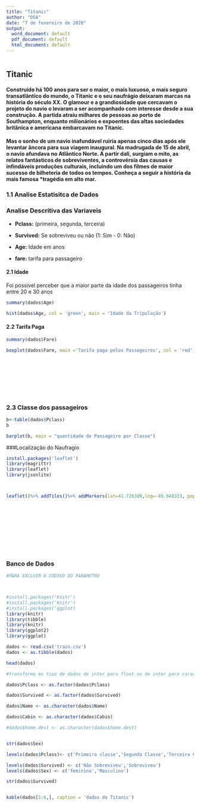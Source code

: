 ```yaml
---
title: "Titanic"
author: "DSA"
date: "7 de fevereiro de 2020"
output:
  word_document: default
  pdf_document: default
  html_document: default
---
```


```r

```

## **Titanic**


#### Construído há 100 anos para ser o maior, o mais luxuoso, o mais seguro transatlântico do mundo, o Titanic e o seu naufrágio deixaram marcas na história do século XX. O glamour e a grandiosidade que cercavam o projeto do navio o levaram a ser acompanhado com interesse desde a sua construção. A partida atraiu milhares de pessoas ao porto de Southampton, enquanto milionários e expoentes das altas sociedades britânica e americana embarcavam no Titanic.

#### Mas o sonho de um navio inafundável ruiria apenas cinco dias após ele levantar âncora para sua viagem inaugural. Na madrugada de 15 de abril, o navio afundava no Atlântico Norte. A partir dali, surgiam o mito, as relatos fantásticos de sobreviventes, a controvérsia das causas e infindáveis produções culturais, incluindo um dos filmes de maior sucesso de bilheteria de todos os tempos. Conheça a seguir a história da mais famosa *tragédia em alto mar.


### 1.1 Analise Estatisitca de Dados



### Analise Descritiva das Variaveis


* **Pclass:** (primeira, segunda, terceira)

* **Survived:** Se sobreviveu ou não (1: Sim - 0: Não)

* **Age:** Idade em anos

* **fare:** tarifa para passageiro



#### 2.1 Idade
Foi possivel perceber que a maior parte da idade dos passageiros tinha entre 20 e 30 anos
```r
summary(dados$Age)

hist(dados$Age, col = 'green', main = 'Idade da Tripulação')


```


#### 2.2 Tarifa Paga


```r
summary(dados$Fare)

boxplot(dados$Fare, main ='Tarifa paga pelos Passageiros', col = 'red')










```



### 2.3 Classe dos passageiros

```r


b<-table(dados$Pclass)
b

barplot(b, main = "quantidade de Passageiro por Classe")


```















###Localização do Naufragio
```r

install.packages('leaflet')
library(magrittr)
library(leaflet)
library(jsonlite)



leaflet()%>% addTiles()%>% addMarkers(lat=41.726389,lng=-49.948333, popup="Titanic")












```




### Banco de Dados
```r
#PARA EXCLUIR O CODIGO DO PARAMETRO



#install.packages('Knitr')
#install.packages('Knitr')
#install.packages('ggplot)
library(knitr)
library(tibble)
library(knitr)
library(ggplot2)
library(ggplot)

dados <- read.csv('train.csv')
dados <- as.tibble(dados)

head(dados)

#transforma os tipo de dados de inter para float ou de inter para caracter

dados$Pclass <- as.factor(dados$Pclass)

dados$Survived <- as.factor(dados$Survived)

dados$Name <- as.character(dados$Name)

dados$Cabin <- as.character(dados$Cabin)

#dados$home.dest <- as.character(dados$home.dest)


str(dados$Sex)

levels(dados$Pclass)<- c('Primeira classe','Segunda Classe','Terceira Classse')

levels(dados$Survived) <- c('Não Sobreviveu','Sobreviveu')
levels(dados$Sex) <- c('feminino','Masculino')

str(dados$Survived)


kable(dados[1:6,], caption = 'dados do Titanic')





```








